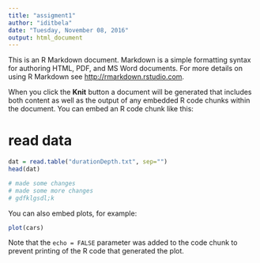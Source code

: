 ```yaml
---
title: "assigment1"
author: "iditbela"
date: "Tuesday, November 08, 2016"
output: html_document
---
```


This is an R Markdown document. Markdown is a simple formatting syntax for authoring HTML, PDF, and MS Word documents. For more details on using R Markdown see <http://rmarkdown.rstudio.com>.

When you click the **Knit** button a document will be generated that includes both content as well as the output of any embedded R code chunks within the document. You can embed an R code chunk like this:

# read data

```r
dat = read.table("durationDepth.txt", sep="")
head(dat)

# made some changes
# made some more changes
# gdfklgsdl;k
```

You can also embed plots, for example:

```r
plot(cars)
```

Note that the `echo = FALSE` parameter was added to the code chunk to prevent printing of the R code that generated the plot.
